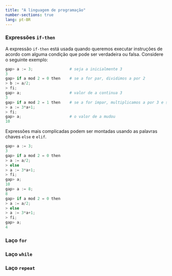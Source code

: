 ```yaml
---
title: "A linguagem de programação"
number-sections: true
lang: pt-BR
---
```



### Expressões `if-then`

A expressão `if-then` está usada quando queremos executar instruções de acordo com alguma condição que pode ser verdadeira ou falsa. Considere o seguinte exemplo:
```python
gap> a := 3;                # seja a inicialmente 3
3
gap> if a mod 2 = 0 then    # se a for par, dividimos a por 2
> b := a/2;
> fi;
gap> a;                     # valor de a continua 3
3
gap> if a mod 2 = 1 then    # se a for ímpar, multiplicamos a por 3 e somamos 1
> a := 3*a+1;
> fi;
gap> a;                     # o valor de a mudou
10
```
Expressões mais complicadas podem ser montadas usando as palavras chaves `else` e `elif`.
```python
gap> a := 3;
3
gap> if a mod 2 = 0 then 
> a := a/2;
> else
> a := 3*a+1;
> fi;
gap> a;
10
gap> a := 8;
8
gap> if a mod 2 = 0 then
> a := a/2;
> else
> a := 3*a+1;
> fi;
gap> a;
4
```

### Laço `for`

### Laço `while`

### Laço `repeat`
